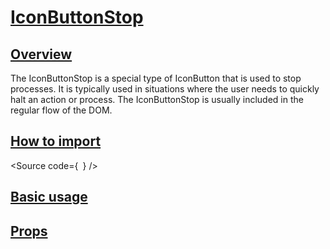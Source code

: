 

<Meta of={Stories} />

# [IconButtonStop](#iconbuttonstop)

## [Overview](#overview)

The IconButtonStop is a special type of IconButton that is used to stop processes. It is typically used in situations
where the user needs to quickly halt an action or process. The IconButtonStop is usually included in the regular flow of the DOM.

## [How to import](#how-to-import)

<Source
  code={`
`}
/>

## [Basic usage](#basic-usage)

<Canvas of={Stories.Base} />

## [Props](#props)

<ArgTypes of={Stories} />
